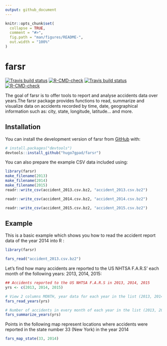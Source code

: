 ```yaml
---
output: github_document
---
```


<!-- README.md is generated from README.Rmd. Please edit that file -->

```r
knitr::opts_chunk$set(
  collapse = TRUE,
  comment = "#>",
  fig.path = "man/figures/README-",
  out.width = "100%"
)
```

# farsr

<!-- badges: start -->
[![Travis build status](https://travis-ci.com/hugo7gpad/farsr.svg?branch=main)](https://travis-ci.com/hugo7gpad/farsr)
[![R-CMD-check](https://github.com/hugo7gpad/farsr/actions/workflows/R-CMD-check.yaml/badge.svg)](https://github.com/hugo7gpad/farsr/actions/workflows/R-CMD-check.yaml)
[![Travis build status](https://travis-ci.com/Quan-Cui/far_gh.svg?branch=main)](https://travis-ci.com/Quan-Cui/far_gh)
[![R-CMD-check](https://github.com/Quan-Cui/far_gh/actions/workflows/R-CMD-check.yaml/badge.svg)](https://github.com/Quan-Cui/far_gh/actions/workflows/R-CMD-check.yaml)
<!-- badges: end -->

The goal of farsr is to offer tools to report and analyse accidents data over years.The farsr package provides functions to read, summarize and visualize data on accidents recorded by time, date, geographical information such as: city,
state, longitude, latitude... and more.


## Installation

You can install the development version of farsr from [GitHub](https://github.com/) with:

``` r
# install.packages("devtools")
devtools::install_github("hugo7gpad/farsr")
```

You can also prepare the example CSV data included using:

```r
library(farsr)
make_filename(2013)
make_filename(2014)
make_filename(2015)
readr::write_csv(accident_2013.csv.bz2, "accident_2013.csv.bz2")

readr::write_csv(accident_2014.csv.bz2, "accident_2014.csv.bz2")

readr::write_csv(accident_2015.csv.bz2, "accident_2015.csv.bz2")

```


## Example

This is a basic example which shows you how to read the accident report data of the year 2014 into R :

```r
library(farsr)

fars_read("accident_2013.csv.bz2")
```

Let's find how many accidents are reported to the US NHTSA F.A.R.S' each month
of the following years: 2013, 2014, 2015:

```r

## Accidents reported to the US NHTSA F.A.R.S in 2013, 2014, 2015
yrs <- c(2013, 2014, 2015)

# View 2 columns MONTH, year data for each year in the list (2013, 2014, 2015)
fars_read_years(yrs)

# Number of accidents in every month of each year in the list (2013, 2014, 2015)
fars_summarize_years(yrs)
```

Points in the following map represent locations where accidents were reported
in the state number 33 (New York) in the year 2014

```r
fars_map_state(33, 2014)
```

